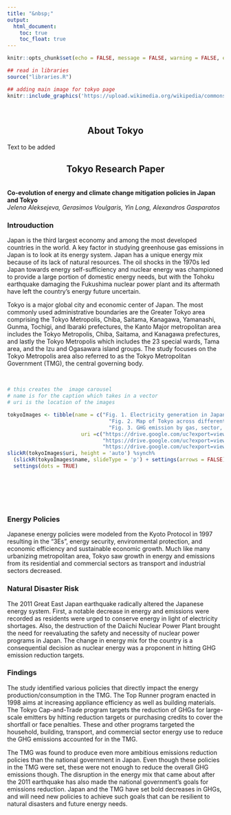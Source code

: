 ```yaml
---
title: "&nbsp;"
output:
  html_document:
    toc: true
    toc_float: true
---
```

```r
knitr::opts_chunk$set(echo = FALSE, message = FALSE, warning = FALSE, error = FALSE )

## read in libraries
source("libraries.R")
```

```r
## adding main image for tokyo page
knitr::include_graphics('https://upload.wikimedia.org/wikipedia/commons/7/78/Tokyo_Skyline_%28214472347%29.jpeg')
```

<br>

<h2 style = text-align:center> About Tokyo</h2>

Text to be added

<h2 style = text-align:center> Tokyo Research Paper </h2>

<br>
**Co-evolution of energy and climate change mitigation policies in Japan and Tokyo**  
*Jelena Aleksejeva, Gerasimos Voulgaris, Yin Long, Alexandros Gasparatos*
<br>

### Introuduction

Japan is the third largest economy and among the most developed countries in the world.  A key factor in studying greenhouse gas emissions in Japan is to look at its energy system. Japan has a unique energy mix because of its lack of natural resources. The oil shocks in the 1970s led Japan towards energy self-sufficiency and nuclear energy was championed to provide a large portion of domestic energy needs, but with the Tohoku earthquake damaging the Fukushima nuclear power plant and its aftermath have left the country's energy future uncertain.

Tokyo is a major global city and economic center of Japan. The most commonly used administrative boundaries are the Greater Tokyo area comprising the Tokyo Metropolis, Chiba, Saitama, Kanagawa, Yamanashi, Gunma, Tochigi, and Ibaraki prefectures, the Kanto Major metropolitan area includes the Tokyo Metropolis, Chiba, Saitama, and Kanagawa prefectures, and lastly the Tokyo Metropolis which includes the 23 special wards, Tama area, and the Izu and Ogasawara island groups. The study focuses on the Tokyo Metropolis area also referred to as the Tokyo Metropolitan Government (TMG), the central governing body.

<br> 
```r
# this creates the  image carousel
# name is for the caption which takes in a vector
# uri is the location of the images

tokyoImages <- tibble(name = c("Fig. 1. Electricity generation in Japan.",
                                 "Fig. 2. Map of Tokyo across different administrative definitions",
                                 "Fig. 3. GHG emission by gas, sector, and fuel in Tokyo, and electricity emissions factor."),
                        uri =c("https://drive.google.com/uc?export=view&id=1TLp6lx677Z_R7A3ywY8EahbJmFeyNvEq",
                               "https://drive.google.com/uc?export=view&id=1VFRH38TJLs5Fv8LwYmavROwAbzyrHXQe",
                               "https://drive.google.com/uc?export=view&id=1RVdh0-ZoT2KGsYcIl-HJrYcJskdy4Un1"))
slickR(tokyoImages$uri, height = 'auto') %synch%
  (slickR(tokyoImages$name, slideType = 'p') + settings(arrows = FALSE)) + 
  settings(dots = TRUE) 
```

<br>
<br>
<br>
<br>
  
### Energy Policies

Japanese energy policies were modeled from the Kyoto Protocol in 1997 resulting in the “3Es”, energy security, environmental protection, and economic efficiency and sustainable economic growth. Much like many urbanizing metropolitan area, Tokyo saw growth in energy and emissions from its residential and commercial sectors as transport and industrial sectors decreased. 

### Natural Disaster Risk

The 2011 Great East Japan earthquake radically altered the Japanese energy system. First, a notable decrease in energy and emissions were recorded as residents were urged to conserve energy in light of electricity shortages. Also, the destruction of the Daiichi Nuclear Power Plant brought the need for reevaluating the safety and necessity of nuclear power programs in Japan. The change in energy mix for the country is a consequential decision as nuclear energy was a proponent in hitting GHG emission reduction targets. 

### Findings

The study identified various policies that directly impact the energy production/consumption in the TMG. The Top Runner program enacted in 1998 aims at increasing appliance efficiency as well as building materials. The Tokyo Cap-and-Trade program targets the reduction of GHGs for large-scale emitters by hitting reduction targets or purchasing credits to cover the shortfall or face penalties. These and other programs targeted the household, building, transport, and commercial sector energy use to reduce the GHG emissions accounted for in the TMG.

The TMG was found to produce even more ambitious emissions reduction policies than the national government in Japan. Even though these policies in the TMG were set, these were not enough to reduce the overall GHG emissions though. The disruption in the energy mix that came about after the 2011 earthquake has also made the national government’s goals for emissions reduction. Japan and the TMG have set bold decreases in GHGs, and will need new policies to achieve such goals that can be resilient to natural disasters and future energy needs. 

<br>